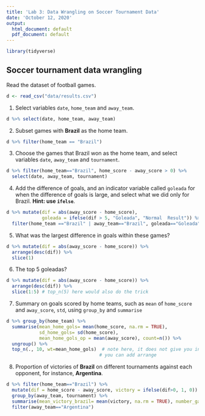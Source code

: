 ```yaml
---
title: 'Lab 3: Data Wrangling on Soccer Tournament Data'
date: 'October 12, 2020'
output:
  html_document: default
  pdf_document: default
---
```

```r
library(tidyverse)
```

Soccer tournament data wrangling
--------------------------
Read the dataset of football games.
```r
d <- read_csv("data/results.csv")
```

1. Select variables `date`, `home_team` and `away_team`.
```r
d %>% select(date, home_team, away_team)
```
2. Subset games with **Brazil** as the home team.
```r
d %>% filter(home_team == "Brazil")
```

3. Choose the games that Brazil won as the home team, and select variables `date`, `away_team` and `tournament`.
```r
d %>% filter(home_team=="Brazil", home_score - away_score > 0) %>% 
  select(date, away_team, tournament)
```

4. Add the difference of goals, and an indicator variable called `goleada` for when the difference of goals is large,  and select what we did only for Brazil. **Hint: use `ifelse`**.
```r
d %>% mutate(dif = abs(away_score - home_score), 
             goleada = ifelse(dif > 5, "Goleada", "Normal  Result")) %>%
  filter(home_team =="Brazil" | away_team=="Brazil", goleada=="Goleada")
```

5. What was the largest difference in goals within these games?
```r
d %>% mutate(dif = abs(away_score - home_score)) %>%
  arrange(desc(dif)) %>%
  slice(1)  
```

6. The top 5 goleadas?
```r
d %>% mutate(dif = abs(away_score - home_score)) %>%
  arrange(desc(dif)) %>%
  slice(1:5) # top_n(5) here would also do the trick
```
7. Summary on goals scored by home teams, such as `mean` of `home_score` and `away_score`, `std`, using `group_by` and `summarise`
```r
d %>% group_by(home_team) %>%
  summarise(mean_home_gols= mean(home_score, na.rm = TRUE), 
            sd_home_gols= sd(home_score), 
            mean_home_gols_op = mean(away_score), count=n()) %>%
  ungroup() %>%
  top_n(., 10, wt=mean_home_gols)  # note here, it does not give you in order
                                  # you can add arrange
```

8. Proportion of victories of **Brazil** on different tournaments against each opponent, for instance, **Argentina**.
```r
d %>% filter(home_team=="Brazil") %>%
  mutate(dif = home_score - away_score, victory = ifelse(dif>0, 1, 0)) %>%
  group_by(away_team, tournament) %>%
  summarise(mean_victory_brazil= mean(victory, na.rm = TRUE), number_games=n()) %>%
  filter(away_team=="Argentina")
```
